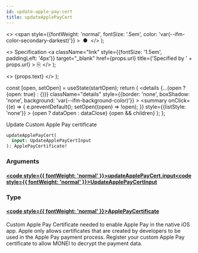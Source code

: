 ```yaml
---
id: update-apple-pay-cert
title: updateApplePayCert
---
```


  <>
    <span
      style={{fontWeight: 'normal', fontSize: '.5em', color: 'var(--ifm-color-secondary-darkest)'}}
    >
      &nbsp;●&nbsp;
    </span>
  </>
);

  <>
    Specification
    <a
      className="link"
      style={{fontSize: '1.5em', paddingLeft: '4px'}}
      target="_blank"
      href={props.url}
      title={'Specified by ' + props.url}
    >
      ⎘
    </a>
  </>
);

  <>
    <span className={props.class}>{props.text}</span>
  </>
);


  const [open, setOpen] = useState(startOpen);
  return (
    <details
      {...(open ? {open: true} : {})}
      className="details"
      style={{border: 'none', boxShadow: 'none', background: 'var(--ifm-background-color)'}}
    >
      <summary
        onClick={(e) => {
          e.preventDefault();
          setOpen((open) => !open);
        }}
        style={{listStyle: 'none'}}
      >
        {open ? dataOpen : dataClose}
      </summary>
      {open && children}
    </details>
  );
};

Update Custom Apple Pay certificate

```graphql
updateApplePayCert(
  input: UpdateApplePayCertInput
): ApplePayCertificate!
```

### Arguments

#### [<code style={{ fontWeight: 'normal' }}>updateApplePayCert.<b>input</b></code>](#)<Bullet />[<code style={{ fontWeight: 'normal' }}><b>UpdateApplePayCertInput</b></code>](/docs/apis/graphql/types/inputs/update-apple-pay-cert-input.mdx) <Badge class="badge badge--secondary " text="input"/>

### Type

#### [<code style={{ fontWeight: 'normal' }}><b>ApplePayCertificate</b></code>](/docs/apis/graphql/types/objects/apple-pay-certificate.mdx) <Badge class="badge badge--secondary " text="object"/>

Custom Apple Pay Certificate needed to enable Apple Pay in the native iOS app.
Apple only allows certificates that are created by developers to be used in the Apple Pay payment process.
Register your custom Apple Pay certificate to allow MONEI to decrypt the payment data.

